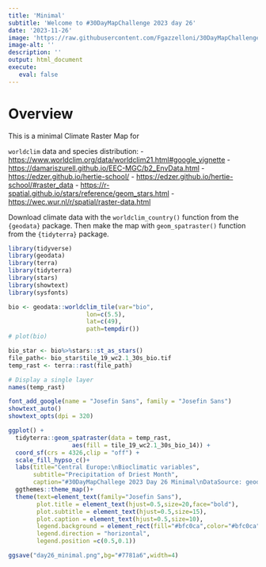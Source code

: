 ```yaml
---
title: 'Minimal'
subtitle: 'Welcome to #30DayMapChallenge 2023 day 26'
date: '2023-11-26'
image: 'https://raw.githubusercontent.com/Fgazzelloni/30DayMapChallenge/master/2023/day26_minimal/day26_minimal.png'
image-alt: ''
description: ''
output: html_document
execute: 
   eval: false
---
```



# Overview

This is a minimal Climate Raster Map for 

`worldclim` data and species distribution: 
- <https://www.worldclim.org/data/worldclim21.html#google_vignette>
- <https://damariszurell.github.io/EEC-MGC/b2_EnvData.html>
- <https://edzer.github.io/hertie-school/>
- <https://edzer.github.io/hertie-school/#raster_data>
- <https://r-spatial.github.io/stars/reference/geom_stars.html>
- <https://wec.wur.nl/r/spatial/raster-data.html>

Download climate data with the `worldclim_country()` function from the `{geodata}` package. Then make the map with `geom_spatraster()` function from the `{tidyterra}` package.

```r
library(tidyverse)
library(geodata)
library(terra)
library(tidyterra)
library(stars)
library(showtext)
library(sysfonts)
```

```r
bio <- geodata::worldclim_tile(var="bio", 
                      lon=c(5.5),
                      lat=c(49),
                      path=tempdir())
# plot(bio)
```

```r
bio_star <- bio%>%stars::st_as_stars()
file_path<- bio_star$tile_19_wc2.1_30s_bio.tif
temp_rast <- terra::rast(file_path)
```


```r
# Display a single layer
names(temp_rast)
```

```r
font_add_google(name = "Josefin Sans", family = "Josefin Sans")
showtext_auto()
showtext_opts(dpi = 320)
```

```r
ggplot() +
  tidyterra::geom_spatraster(data = temp_rast, 
                  aes(fill = tile_19_wc2.1_30s_bio_14)) +
  coord_sf(crs = 4326,clip = "off") +
  scale_fill_hypso_c()+
  labs(title="Central Europe:\nBioclimatic variables",
       subtitle="Precipitation of Driest Month",
       caption="#30DayMapChallege 2023 Day 26 Minimal\nDataSource: geodata::worldclim_tile\nMap-Vis: @fgazzelloni")+
  ggthemes::theme_map()+
  theme(text=element_text(family="Josefin Sans"),
        plot.title = element_text(hjust=0.5,size=20,face="bold"),
        plot.subtitle = element_text(hjust=0.5,size=15),
        plot.caption = element_text(hjust=0.5,size=10),
        legend.background = element_rect(fill="#bfc0ca",color="#bfc0ca"),
        legend.direction = "horizontal",
        legend.position =c(0.5,0.1))
```



```r
ggsave("day26_minimal.png",bg="#7781a6",width=4)
```






